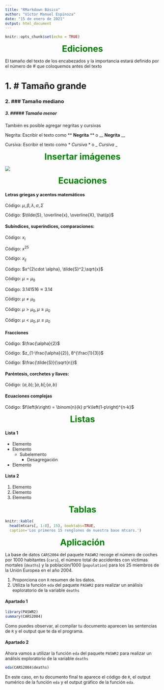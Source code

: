 ---
title: "RMarkdown Básico"
author: "Víctor Manuel Espinoza"
date: "15 de enero de 2021"
output: html_document
---

```{r setup, include=FALSE}
knitr::opts_chunk$set(echo = TRUE)
```

<center style="color: green;font-size: 200%"> __Ediciones__ </center>

El tamaño del texto de los encabezados y la importancia estará definido por el número de # que coloquemos antes del texto

# 1. # Tamaño grande

### 2. ### Tamaño mediano

##### 3. ##### Tamaño menor

También es posible agregar negritas y cursivas

Negrita: Escribir el texto como ** **Negrita** ** o __ __Negrita__ __

Cursiva: Escribir el texto como * *Cursiva* * o _ _Cursiva_ _

<center style="color: green;font-size: 200%"> __Insertar imágenes__ </center>

![](tecnologico-de-monterrey-blue.png)

<center style="color: green;font-size: 200%"> __Ecuaciones__ </center>

#### Letras griegas y acentos matemáticos

Código: $\mu, \beta, \lambda, \sigma, \Sigma$

Código: $\tilde{S}, \overline{x}, \overline{X}, \hat{p}$

#### Subíndices, superíndices, comparaciones:

Código: $x_{i}$

Código: $x^{25}$

Código: $x_{i j}$

Código: $x^{2\cdot \alpha}, \tilde{S}^2,\sqrt{x}$

Código: $\mu=\mu_{0}$

Código: $3.141516\approx 3.14$

Código: $\mu\neq \mu_{0}$

Código: $\mu > \mu_{0}, \mu\geq \mu_{0}$

Código: $\mu < \mu_{0}, \mu\leq \mu_{0}$

#### Fracciones

Código: $\frac{\alpha}{2}$

Código: $z_{1-\frac{\alpha}{2}}, 8^{\frac{1}{3}}$

Código: $\frac{\tilde{S}}{\sqrt{n}}$

#### Paréntesis, corchetes y llaves:

Código: $(a,b); ]a,b[; \{a,b\}$

#### Ecuaciones complejas

Código: $f\left(k\right) = \binom{n}{k} p^k\left(1-p\right)^{n-k}$ 

<center style="color: green;font-size: 200%"> __Listas__ </center>

#### Lista 1

* Elemento
* Elemento
    + Subelemento
        - Desagregación
* Elemento

#### Lista 2

1) Elemento
2) Elemento
3) Elemento

<center style="color: green;font-size: 200%"> __Tablas__ </center>

```{r echo=FALSE}
knitr::kable(
  head(mtcars[, 1:8], 15), booktabs=TRUE,
  caption='Los primeros 15 renglones de nuestra base mtcars.')
```

<center style="color: green;font-size: 200%"> __Aplicación__ </center>

La base de datos `CARS2004` del paquete `PASWR2` recoge el número de coches por 1000 habitantes (`cars`), el número total de accidentes con víctimas mortales (`deaths`) y la población/1000 (`population`) para los 25 miembros de la Unión Europea en el año 2004.

1. Proporciona con `R` resumen de los datos. 
2. Utiliza la función `eda` del paquete `PASWR2` para realizar un análisis exploratorio de la variable `deaths`


#### Apartado 1

```{r message=FALSE, warning=FALSE, paged.print=FALSE}
library(PASWR2)
summary(CARS2004) 
```

Como puedes observar, al compilar tu documento aparecen las sentencias de `R` y el output que te da el programa.


#### Apartado 2

Ahora vamos a utilizar la función `eda` del paquete `PASWR2` para realizar un análisis exploratorio de la variable `deaths`

```{r}
eda(CARS2004$deaths)
```

En este caso, en tu documento final te aparece el código de `R`, el output numérico de la función `eda` y el output gráfico de la función `eda`.